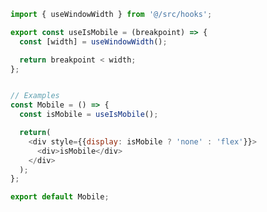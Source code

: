 ~~~js
import { useWindowWidth } from '@/src/hooks';

export const useIsMobile = (breakpoint) => {
  const [width] = useWindowWidth();

  return breakpoint < width;
};


// Examples
const Mobile = () => {
  const isMobile = useIsMobile();

  return(
    <div style={{display: isMobile ? 'none' : 'flex'}}>
      <div>isMobile</div>
    </div>
  );
};

export default Mobile;
~~~
